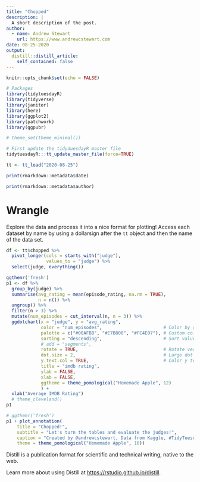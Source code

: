 ```yaml
---
title: "Chopped"
description: |
  A short description of the post.
author:
  - name: Andrew Stewart
    url: https://www.andrewcstewart.com
date: 08-25-2020
output:
  distill::distill_article:
    self_contained: false
---
```



```r
knitr::opts_chunk$set(echo = FALSE)

# Packages
library(tidytuesdayR)
library(tidyverse)
library(janitor)
library(here)
library(ggplot2)
library(patchwork)
library(ggpubr)

# theme_set(theme_minimal())

# First update the tidyduesdayR master file
tidytuesdayR:::tt_update_master_file(force=TRUE)

tt <- tt_load("2020-08-25")

print(rmarkdown::metadata$date)

print(rmarkdown::metadata$author)

```

# Wrangle

Explore the data and process it into a nice format for plotting! Access each dataset by name by using a dollarsign after the `tt` object and then the name of the data set.

```r

df <- tt$chopped %>%
  pivot_longer(cols = starts_with("judge"),
               values_to = "judge") %>%
  select(judge, everything())
```

```r
ggthemr('fresh')
p1 <- df %>%
  group_by(judge) %>%
  summarise(avg_rating = mean(episode_rating, na.rm = TRUE),
            n = n()) %>%
  ungroup() %>%
  filter(n > 3) %>%
  mutate(num_episodes = cut_interval(n, n = 3)) %>%
  ggdotchart(x = "judge", y = "avg_rating",
             color = "num_episodes",                       # Color by groups
             palette = c("#00AFBB", "#E7B800", "#FC4E07"), # Custom color palette
             sorting = "descending",                       # Sort value in descending order
             # add = "segments",
             rotate = TRUE,                                # Rotate vertically
             dot.size = 2,                                 # Large dot size
             y.text.col = TRUE,                            # Color y text by groups
             title = "imdb rating",
             ylab = FALSE,
             xlab = FALSE,
             ggtheme = theme_pomological("Homemade Apple", 12)                       # ggplot2 theme
             ) +
  xlab("Average IMDB Rating")
  # theme_cleveland()
p1
```


```r
# ggthemr('fresh')
p1 + plot_annotation(
    title = "Chopped!",
    subtitle = "Let's turn the tables and evaluate the judges!",
    caption = "Created by @andrewcstewart, Data from Kaggle, #TidyTuesday",
    theme = theme_pomological("Homemade Apple", 16)) 
```


Distill is a publication format for scientific and technical writing, native to the web.

Learn more about using Distill at <https://rstudio.github.io/distill>.


